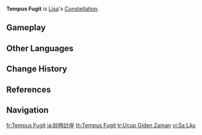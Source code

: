 {{Constellation Overview Infobox
|title     = Tempus Fugit
|character = Lisa
|meaning   = Time Flies
}}
'''Tempus Fugit''' is [[Lisa]]'s [[Constellation]].

==Gameplay==
{{Constellation Table|Lisa}}

==Other Languages==
{{Other Languages
|en      = Tempus Fugit
|en_lang = la
|en_tl   = Time Flies
|zhs     = 沙漏座
|zhs_rm  = Shālòu-zuò
|zht     = 沙漏座
|zht_rm  = Shālòu-zuò
|zh_tl   = Hourglass Constellation
|ja      = 砂時計座
|ja_rm   = Sunadokei-za<ref>{{Ref/VO|Mona|リサについて…|ja|note=About Lisa}}</ref>
|ja_tl   = Hourglass Constellation
|ko      = 모래시계자리
|ko_rm   = Morae-Sigye-jari
|ko_tl   = Sandglass Constellation
|es      = Tempus Fugit
|fr      = Tempus Fugit
|ru      = Песочные Часы
|ru_tl   = Hourglass
|th      = Tempus Fugit
|vi      = {{tt|Cung Sa Lậu|沙漏座}}
|vi_tl   = Hourglass{{Sino|vi|part=1}}
|de      = Tempus Fugit
|id      = Horologium
|pt      = Tempus Fugit
|tr      = Uçup Giden Zaman
|tr_tl   = Time Flying By
|it      = Tempus Fugit
}}

==Change History==
{{Change History|1.0}}

==References==
{{Reflist}}

==Navigation==
{{Constellation Navbox}}

[[fr:Tempus Fugit]]
[[ja:砂時計座]]
[[th:Tempus Fugit]]
[[tr:Uçup Giden Zaman]]
[[vi:Sa Lậu]]